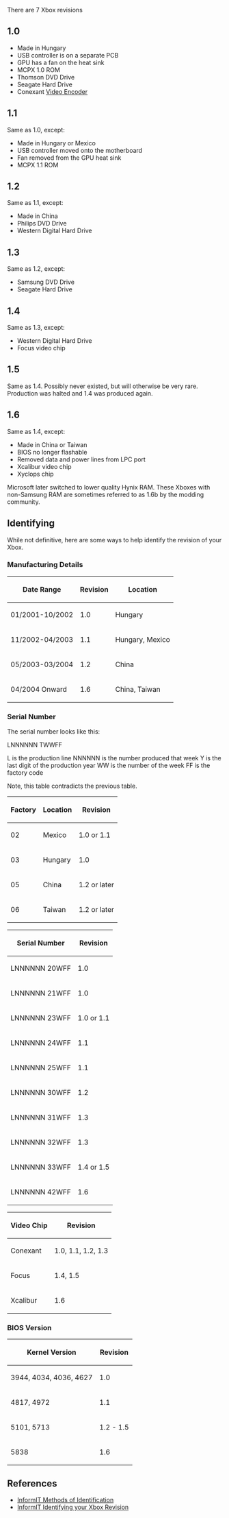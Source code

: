 There are 7 Xbox revisions

== 1.0 ==

* Made in Hungary
* USB controller is on a separate PCB
* GPU has a fan on the heat sink
* MCPX 1.0 ROM
* Thomson DVD Drive
* Seagate Hard Drive
* Conexant [[Video Encoder]]

== 1.1 ==

Same as 1.0, except:
* Made in Hungary or Mexico
* USB controller moved onto the motherboard
* Fan removed from the GPU heat sink
* MCPX 1.1 ROM

== 1.2 ==

Same as 1.1, except:
* Made in China
* Philips DVD Drive
* Western Digital Hard Drive

== 1.3 ==
Same as 1.2, except:
* Samsung DVD Drive
* Seagate Hard Drive

== 1.4 ==

Same as 1.3, except:
* Western Digital Hard Drive
* Focus video chip

== 1.5 ==

Same as 1.4. Possibly never existed, but will otherwise be very rare. Production was halted and 1.4 was produced again.

== 1.6 ==

Same as 1.4, except:
* Made in China or Taiwan
* BIOS no longer flashable
* Removed data and power lines from LPC port
* Xcalibur video chip
* Xyclops chip

Microsoft later switched to lower quality Hynix RAM.
These Xboxes with non-Samsung RAM are sometimes referred to as 1.6b by the modding community.

== Identifying ==

While not definitive, here are some ways to help identify the revision of your Xbox.

=== Manufacturing Details ===

{|
! scope="col" | Date Range
! scope="col" | Revision
! scope="col" | Location
|-
| 01/2001-10/2002 || 1.0 || Hungary
|-
| 11/2002-04/2003 || 1.1 || Hungary, Mexico
|-
| 05/2003-03/2004 || 1.2 || China
|-
| 04/2004 Onward || 1.6 || China, Taiwan
|}

=== Serial Number ===

The serial number looks like this:

LNNNNNN TWWFF

L is the production line
NNNNNN is the number produced that week
Y is the last digit of the production year
WW is the number of the week
FF is the factory code

Note, this table contradicts the previous table.

{|
! scope="col" | Factory
! scope="col" | Location
! scope="col" | Revision
|-
| 02 || Mexico || 1.0 or 1.1
|-
| 03 || Hungary || 1.0
|-
| 05 || China || 1.2 or later
|-
| 06 || Taiwan || 1.2 or later
|}

{|
! scope="col" | Serial Number
! scope="col" | Revision
|-
| LNNNNNN 20WFF || 1.0
|-
| LNNNNNN 21WFF || 1.0
|-
| LNNNNNN 23WFF || 1.0 or 1.1
|-
| LNNNNNN 24WFF || 1.1
|-
| LNNNNNN 25WFF || 1.1
|-
| LNNNNNN 30WFF || 1.2
|-
| LNNNNNN 31WFF || 1.3
|-
| LNNNNNN 32WFF || 1.3
|-
| LNNNNNN 33WFF || 1.4 or 1.5
|-
| LNNNNNN 42WFF || 1.6
|}

{|
! scope="col" | Video Chip
! scope="col" | Revision
|-
| Conexant || 1.0, 1.1, 1.2, 1.3
|-
| Focus || 1.4, 1.5
|-
| Xcalibur || 1.6
|}

=== BIOS Version ===

{|
! scope="col" | Kernel Version
! scope="col" | Revision
|-
| 3944, 4034, 4036, 4627 || 1.0
|-
| 4817, 4972 || 1.1
|-
| 5101, 5713 || 1.2 - 1.5
|-
| 5838 || 1.6
|}

== References ==

* [http://www.informit.com/articles/article.aspx?p=367210&seqNum=2 InformIT Methods of Identification]
* [http://www.informit.com/articles/article.aspx?p=367210 InformIT Identifying your Xbox Revision]